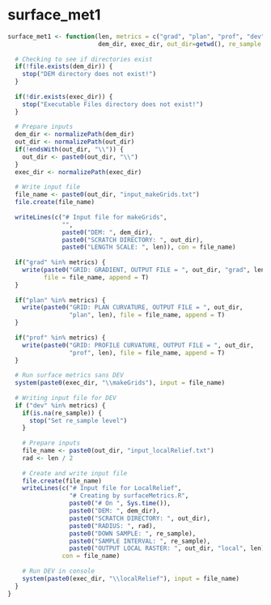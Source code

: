# surface_met1 {.unnumbered}

```r
surface_met1 <- function(len, metrics = c("grad", "plan", "prof", "dev"),
                         dem_dir, exec_dir, out_dir=getwd(), re_sample = NA) {
  
  # Checking to see if directories exist
  if(!file.exists(dem_dir)) {
    stop("DEM directory does not exist!")
  }
  
  if(!dir.exists(exec_dir)) {
    stop("Executable Files directory does not exist!")
  }
  
  # Prepare inputs
  dem_dir <- normalizePath(dem_dir)
  out_dir <- normalizePath(out_dir)
  if(!endsWith(out_dir, "\\")) {
    out_dir <- paste0(out_dir, "\\")
  }
  exec_dir <- normalizePath(exec_dir)
  
  # Write input file
  file_name <- paste0(out_dir, "input_makeGrids.txt")
  file.create(file_name)
  
  writeLines(c("# Input file for makeGrids",
               "",
               paste0("DEM: ", dem_dir),
               paste0("SCRATCH DIRECTORY: ", out_dir),
               paste0("LENGTH SCALE: ", len)), con = file_name)
  
  if("grad" %in% metrics) {
    write(paste0("GRID: GRADIENT, OUTPUT FILE = ", out_dir, "grad", len, ".flt"),
          file = file_name, append = T) 
  }
  
  if("plan" %in% metrics) {
    write(paste0("GRID: PLAN CURVATURE, OUTPUT FILE = ", out_dir,
                 "plan", len), file = file_name, append = T)
  }
  
  if("prof" %in% metrics) {
    write(paste0("GRID: PROFILE CURVATURE, OUTPUT FILE = ", out_dir,
                 "prof", len), file = file_name, append = T)
  }
  
  # Run surface metrics sans DEV
  system(paste0(exec_dir, "\\makeGrids"), input = file_name)
  
  # Writing input file for DEV
  if ("dev" %in% metrics) {
    if(is.na(re_sample)) {
      stop("Set re_sample level")
    }
    
    # Prepare inputs
    file_name <- paste0(out_dir, "input_localRelief.txt")
    rad <- len / 2
    
    # Create and write input file
    file.create(file_name)
    writeLines(c("# Input file for LocalRelief",
                 "# Creating by surfaceMetrics.R",
                 paste0("# On ", Sys.time()),
                 paste0("DEM: ", dem_dir),
                 paste0("SCRATCH DIRECTORY: ", out_dir),
                 paste0("RADIUS: ", rad),
                 paste0("DOWN SAMPLE: ", re_sample),
                 paste0("SAMPLE INTERVAL: ", re_sample),
                 paste0("OUTPUT LOCAL RASTER: ", out_dir, "local", len)),
               con = file_name)
    
    # Run DEV in console
    system(paste0(exec_dir, "\\localRelief"), input = file_name)
  }
}
```
